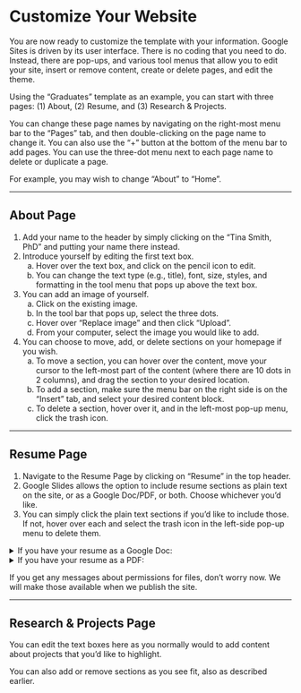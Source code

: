# Customize Your Website {.sec-google}

You are now ready to customize the template with your information. Google Sites is driven by its user interface. There is no coding that you need to do. Instead, there are pop-ups, and various tool menus that allow you to edit your site, insert or remove content, create or delete pages, and edit the theme.

Using the "Graduates" template as an example, you can start with three pages: (1) About, (2) Resume, and (3) Research & Projects.

You can change these page names by navigating on the right-most menu bar to the "Pages" tab, and then double-clicking on the page name to change it. You can also use the "+" button at the bottom of the menu bar to add pages. You can use the three-dot menu next to each page name to delete or duplicate a page.

For example, you may wish to change "About" to "Home".

<hr>

## About Page

1. Add your name to the header by simply clicking on the "Tina Smith, PhD" and putting your name there instead.
2. Introduce yourself by editing the first text box. 
  <ol type="a">
    <li>Hover over the text box, and click on the pencil icon to edit.</li>
    <li>You can change the text type (e.g., title), font, size, styles, and formatting in the tool menu that pops up above the text box.</li>
  </ol>
3. You can add an image of yourself.
  <ol type="a">
    <li>Click on the existing image.</li>
    <li>In the tool bar that pops up, select the three dots.</li>
    <li>Hover over "Replace image" and then click "Upload".</li>
    <li>From your computer, select the image you would like to add.</li>
  </ol>
4. You can choose to move, add, or delete sections on your homepage if you wish.
  <ol type="a">
    <li>To move a section, you can hover over the content, move your cursor to the left-most part of the content (where there are 10 dots in 2 columns), and drag the section to your desired location.</li>
    <li>To add a section, make sure the menu bar on the right side is on the "Insert" tab, and select your desired content block.</li>
    <li>To delete a section, hover over it, and in the left-most pop-up menu, click the trash icon.</li>
  </ol>

<hr>

## Resume Page

1. Navigate to the Resume Page by clicking on "Resume" in the top header.
2. Google Slides allows the option to include resume sections as plain text on the site, or as a Google Doc/PDF, or both. Choose whichever you'd like.
3. You can simply click the plain text sections if you'd like to include those. If not, hover over each and select the trash icon in the left-side pop-up menu to delete them.

<details>
<summary>If you have your resume as a Google Doc:</summary>
  <ol type="a">
    <li>In the right-side menu bar under the "Insert" tab, select "Docs".</li>
    <li>In the pop-up menu, select your Google Docs resume.</li>
    <li>Click the blue "Insert" button.</li>
    <li>Note that this will insert the Google Doc in a new section under your current section.</li>
  </ol>
</details>
<details>
<summary>If you have your resume as a PDF:</summary>
  <ol type="a">
    <li>You need to upload your PDF file to your Google Drive.<li>
    <li>In the right-side menu bar under the "Insert" tab, select "Drive".</li>
    <li>In the pop-up menu, navigate to and select your PDF resume.</li>
    <li>Click the blue "Insert" button.</li>
    <li>Not that this will insert the PDF in a new section under your current section.</li>
  </ol>
</details>

If you get any messages about permissions for files, don't worry now. We will make those available when we publish the site.

<hr>

## Research & Projects Page

You can edit the text boxes here as you normally would to add content about projects that you'd like to highlight.

You can also add or remove sections as you see fit, also as described earlier.

